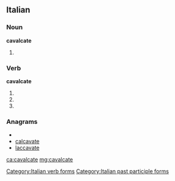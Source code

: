 ==Italian==

===Noun===
'''cavalcate''' {{f}}

# {{plural of|[[cavalcata]]|lang=it}}

===Verb===
'''cavalcate'''

# {{conjugation of|cavalcare||2|p|pres|ind|lang=it}}
# {{conjugation of|cavalcare||2|p|imp|lang=it}}
# {{form of|[[feminine|Feminine]] plural|cavalcato}}

===Anagrams===
* {{alphagram|aaacceltv}}
* [[calcavate#Italian|calcavate]]
* [[laccavate#Italian|laccavate]]

[[Category:Italian verb forms]]
[[Category:Italian past participle forms]]

[[ca:cavalcate]]
[[mg:cavalcate]]